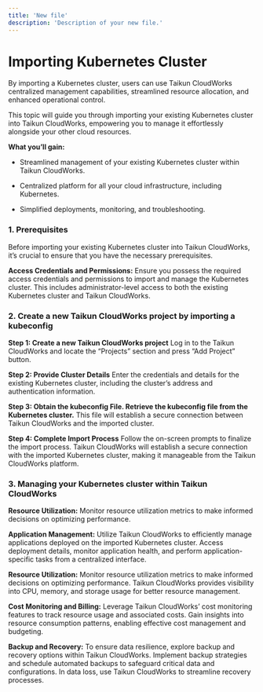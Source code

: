 ```yaml
---
title: 'New file'
description: 'Description of your new file.'
---
```


# Importing Kubernetes Cluster

By importing a Kubernetes cluster, users can use Taikun CloudWorks centralized management capabilities, streamlined resource allocation, and enhanced operational control.

This topic will guide you through importing your existing Kubernetes cluster into Taikun CloudWorks, empowering you to manage it effortlessly alongside your other cloud resources.

**What you’ll gain:**

* Streamlined management of your existing Kubernetes cluster within Taikun CloudWorks.

* Centralized platform for all your cloud infrastructure, including Kubernetes.

* Simplified deployments, monitoring, and troubleshooting.

### 1. Prerequisites

Before importing your existing Kubernetes cluster into Taikun CloudWorks, it’s crucial to ensure that you have the necessary prerequisites.

**Access Credentials and Permissions:** Ensure you possess the required access credentials and permissions to import and manage the Kubernetes cluster. This includes administrator-level access to both the existing Kubernetes cluster and Taikun CloudWorks.



### 2. Create a new Taikun CloudWorks project by importing a kubeconfig

**Step 1: Create a new Taikun CloudWorks project** Log in to the Taikun CloudWorks and locate the “Projects” section and press “Add Project” button.

**Step 2: Provide Cluster Details** Enter the credentials and details for the existing Kubernetes cluster, including the cluster’s address and authentication information.

**Step 3: Obtain the kubeconfig File. Retrieve the kubeconfig file from the Kubernetes cluster.** This file will establish a secure connection between Taikun CloudWorks and the imported cluster.

**Step 4: Complete Import Process** Follow the on-screen prompts to finalize the import process. Taikun CloudWorks will establish a secure connection with the imported Kubernetes cluster, making it manageable from the Taikun CloudWorks platform.





### 3. Managing your Kubernetes cluster within Taikun CloudWorks

**Resource Utilization:** Monitor resource utilization metrics to make informed decisions on optimizing performance.

**Application Management:** Utilize Taikun CloudWorks to efficiently manage applications deployed on the imported Kubernetes cluster. Access deployment details, monitor application health, and perform application-specific tasks from a centralized interface.

**Resource Utilization:** Monitor resource utilization metrics to make informed decisions on optimizing performance. Taikun CloudWorks provides visibility into CPU, memory, and storage usage for better resource management.

**Cost Monitoring and Billing:** Leverage Taikun CloudWorks’ cost monitoring features to track resource usage and associated costs. Gain insights into resource consumption patterns, enabling effective cost management and budgeting.

**Backup and Recovery:** To ensure data resilience, explore backup and recovery options within Taikun CloudWorks. Implement backup strategies and schedule automated backups to safeguard critical data and configurations. In data loss, use Taikun CloudWorks to streamline recovery processes.